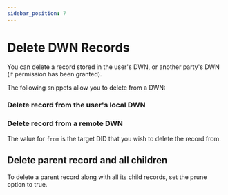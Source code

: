 ```yaml
---
sidebar_position: 7
---
```




# Delete DWN Records

You can delete a record stored in the user's DWN, or another party's DWN (if permission has been granted).

The following snippets allow you to delete from a DWN:

### Delete record from the user's local DWN

<CodeSnippet functionName='deleteFromLocalDWN'/>


### Delete record from a remote DWN

<CodeSnippet functionName='deleteRecordFromDid'/>

The value for `from` is the target DID that you wish to delete the record from.

## Delete parent record and all children

To delete a parent record along with all its child records, set the prune option to true.

<CodeSnippet snippetName='pruneRecords'/>